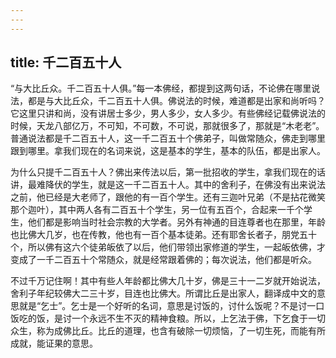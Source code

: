 ```yaml
---
---
---
```

title: 千二百五十人
---




“与大比丘众。千二百五十人俱。”每一本佛经，都提到这两句话，不论佛在哪里说法，都是与大比丘众，千二百五十人俱。佛说法的时候，难道都是出家和尚听吗？它这里只讲和尚，没有讲居士多少，男人多少，女人多少。有些佛经记载佛说法的时候，天龙八部亿万，不可知，不可数，不可说，那就很多了，那就是“木老老”。普通说法都是千二百五十人，这一千二百五十个佛弟子，叫做常随众，佛走到哪里跟到哪里。拿我们现在的名词来说，这是基本的学生，基本的队伍，都是出家人。

为什么只提千二百五十人？佛出来传法以后，第一批招收的学生，拿我们现在的话讲，最难降伏的学生，就是这一千二百五十人。其中的舍利子，在佛没有出来说法之前，他已经是大老师了，跟他的有一百个学生。还有三迦叶兄弟（不是拈花微笑那个迦叶），其中两人各有二百五十个学生，另一位有五百个，合起来一千个学生，他们都是影响当时社会宗教的大学者。另外有神通的目连尊者也在那里，年龄也比佛大几岁，也在传教，他也有一百个基本徒弟。还有耶舍长者子，朋党五十个，所以佛有这六个徒弟皈依了以后，他们带领出家修道的学生，一起皈依佛，才变成了一千二百五十个常随众，就是经常跟着佛的；每次说法，他们都是听众。

不过千万记住啊！其中有些人年龄都比佛大几十岁，佛是三十一二岁就开始说法，舍利子年纪较佛大二三十岁，目连也比佛大。所谓比丘是出家人，翻译成中文的意思就是“乞士”。乞士是一个好听的名词，意思是讨饭的，讨什么饭呢？不是讨一口饭吃的饭，是讨一个永远不生不灭的精神食粮。所以，上乞法于佛，下乞食于一切众生，称为成佛比丘。比丘的道理，也含有破除一切烦恼，了一切生死，而能有所成就，能证果的意思。